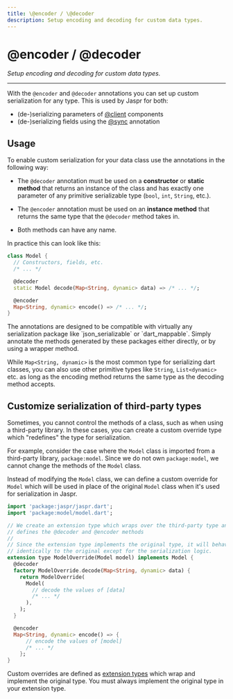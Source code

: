```yaml
---
title: \@encoder / \@decoder
description: Setup encoding and decoding for custom data types.
---
```


# @encoder / @decoder
*Setup encoding and decoding for custom data types.*

---

With the `@encoder` and `@decoder` annotations you can set up custom serialization for any type. This is used
by Jaspr for both:

- (de-)serializing parameters of [@client](/utils/at_client) components
- (de-)serializing fields using the [@sync](/utils/at_sync) annotation

## Usage

To enable custom serialization for your data class use the annotations in the following way:

- The `@decoder` annotation must be used on a **constructor** or **static method** that returns an instance of the class
  and has exactly one parameter of any primitive serializable type (`bool`, `int`, `String`, etc.).

- The `@encoder` annotation must be used on an **instance method** that returns the same type that the
  `@decoder` method takes in.

- Both methods can have any name.

In practice this can look like this:

```dart title="model.dart"
class Model {
  // Constructors, fields, etc.
  /* ... */

  @decoder
  static Model decode(Map<String, dynamic> data) => /* ... */;

  @encoder
  Map<String, dynamic> encode() => /* ... */;
}
```

<Info>
The annotations are designed to be compatible with virtually any serialization package like `json_serializable`
or `dart_mappable`. Simply annotate the methods generated by these packages either directly, or by using a wrapper method.
</Info>

While `Map<String, dynamic>` is the most common type for serializing dart classes, you can also use other primitive types
like `String`, `List<dynamic>` etc. as long as the encoding method returns the same type as the decoding method accepts.

## Customize serialization of third-party types

Sometimes, you cannot control the methods of a class, such as when using a third-party library.
In these cases, you can create a custom override type which "redefines" the type for serialization.

For example, consider the case where the `Model` class is imported from a third-party library, `package:model`.
Since we do not own `package:model`, we cannot change the methods of the `Model` class.

Instead of modifying the `Model` class, we can define a custom override for `Model` which will be used in place of the
original `Model` class when it's used for serialization in Jaspr.

```dart title="lib/model_override.dart"
import 'package:jaspr/jaspr.dart';
import 'package:model/model.dart';

// We create an extension type which wraps over the third-party type and
// defines the @decoder and @encoder methods
//
// Since the extension type implements the original type, it will behave
// identically to the original except for the serialization logic.
extension type ModelOverride(Model model) implements Model {
  @decoder
  factory ModelOverride.decode(Map<String, dynamic> data) {
    return ModelOverride(
      Model(
        // decode the values of [data]
        /* ... */
      ),
    );
  }

  @encoder
  Map<String, dynamic> encode() => {
      // encode the values of [model]
      /* ... */
    };
}
```

Custom overrides are defined as [extension types](https://dart.dev/language/extension-types) which wrap and implement
the original type. You must always implement the original type in your extension type.
